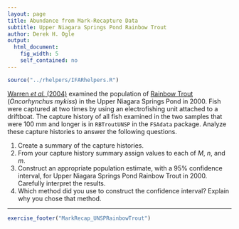 ```yaml
---
layout: page
title: Abundance from Mark-Recapture Data
subtitle: Upper Niagara Springs Pond Rainbow Trout
author: Derek H. Ogle
output: 
  html_document: 
    fig_width: 5
    self_contained: no
---
```


```r
source("../rhelpers/IFARhelpers.R")
```

[Warren *et al.* (2004)](https://collaboration.idfg.idaho.gov/FisheriesTechnicalReports/Mgt04-04Warren2001%20Regional%20Fisheries%20Management%20Investigations%20Magic%20Valley%20Region.pdf) examined the population of [Rainbow Trout](https://en.wikipedia.org/wiki/Rainbow_trout) (*Oncorhynchus mykiss*) in the Upper Niagara Springs Pond in 2000.  Fish were captured at two times by using an electrofishing unit attached to a driftboat. The capture history of all fish examined in the two samples that were 100 mm and longer is in `RBTroutUNSP` in the `FSAdata` package.  Analyze these capture histories to answer the following questions.

1. Create a summary of the capture histories.
1. From your capture history summary assign values to each of $M$, $n$, and $m$.
1. Construct an appropriate population estimate, with a 95% confidence interval, for Upper Niagara Springs Pond Rainbow Trout in 2000.  Carefully interpret the results.
1. Which method did you use to construct the confidence interval?  Explain why you chose that method.

---
```r
exercise_footer("MarkRecap_UNSPRainbowTrout")
```
